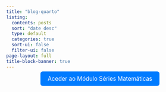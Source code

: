 ```yaml
---
title: "blog-quarto"
listing:
  contents: posts
  sort: "date desc"
  type: default
  categories: true
  sort-ui: false
  filter-ui: false
page-layout: full
title-block-banner: true
---
```



<p align="center">
  <a href="posts/series-matematicas/indice-series-matematicas.html" style="padding: 10px 20px; background-color: #007bff; color: white; text-decoration: none; border-radius: 6px; font-size: 1.1em;">
    Aceder ao Módulo Séries Matemáticas
  </a>
</p>

